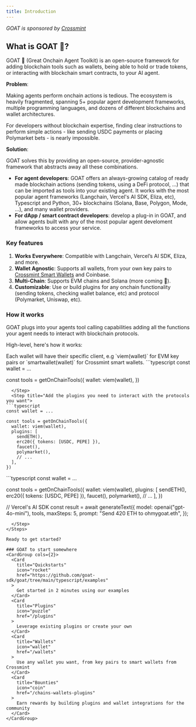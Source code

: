 ```yaml
---
title: Introduction
---
```


_GOAT is sponsored by [Crossmint](https://www.crossmint.com)_

## What is GOAT 🐐?
GOAT 🐐 (Great Onchain Agent Toolkit) is an open-source framework for adding blockchain tools such as wallets, being able to hold or trade tokens, or interacting with blockchain smart contracts, to your AI agent.

**Problem**: 

Making agents perform onchain actions is tedious. The ecosystem is heavily fragmented, spanning 5+ popular agent development frameworks, multiple programming languages, and dozens of different blockchains and wallet architectures. 

For developers without blockchain expertise, finding clear instructions to perform simple actions - like sending USDC payments or placing Polymarket bets - is nearly impossible.

**Solution**: 

GOAT solves this by providing an open-source, provider-agnostic framework that abstracts away all these combinations.

- **For agent developers**: GOAT offers an always-growing catalog of ready made blockchain actions (sending tokens, using a DeFi protocol, ...) that can be imported as tools into your existing agent. It works with the most popular agent frameworks (Langchain, Vercel's AI SDK, Eliza, etc), Typescript and Python, 30+ blockchains (Solana, Base, Polygon, Mode, ...), and many wallet providers.
- **For dApp / smart contract developers**: develop a plug-in in GOAT, and allow agents built with any of the most popular agent develoment frameworks to access your service.

### Key features
1. **Works Everywhere**: Compatible with Langchain, Vercel’s AI SDK, Eliza, and more.
2. **Wallet Agnostic**: Supports all wallets, from your own key pairs to [Crossmint Smart Wallets](https://docs.crossmint.com/wallets/smart-wallets/overview) and Coinbase.
3. **Multi-Chain**: Supports EVM chains and Solana (more coming 👀).
4. **Customizable**: Use or build plugins for any onchain functionality (sending tokens, checking wallet balance, etc) and protocol (Polymarket, Uniswap, etc).

### How it works
GOAT plugs into your agents tool calling capabilities adding all the functions your agent needs to interact with blockchain protocols. 

High-level, here's how it works:

<Steps>
  <Step title="Configure the wallet you want to use">
  Each wallet will have their specific client, e.g `viem(wallet)` for EVM key pairs or `smartwallet(wallet)` for Crossmint smart wallets.
```typescript
const wallet = ...

const tools = getOnChainTools({
  wallet: viem(wallet),
})
```
  </Step>
  <Step title="Add the plugins you need to interact with the protocols you want">
```typescript
const wallet = ...

const tools = getOnChainTools({
  wallet: viem(wallet),
  plugins: [
    sendETH(),
    erc20({ tokens: [USDC, PEPE] }),
    faucet(),
    polymarket(),
    // ...
  ],
})
```
  </Step>
  <Step title="Connect it to the agent framework you want">
```typescript
const wallet = ...

const tools = getOnChainTools({
  wallet: viem(wallet),
  plugins: [ 
    sendETH(),
    erc20({ tokens: [USDC, PEPE] }), 
    faucet(), 
    polymarket(), 
    // ...
  ],
})

// Vercel's AI SDK
const result = await generateText({
    model: openai("gpt-4o-mini"),
    tools,
    maxSteps: 5,
    prompt: "Send 420 ETH to ohmygoat.eth",
});
```
  </Step>
</Steps>

Ready to get started?

### GOAT to start somewhere
<CardGroup cols={2}>
  <Card
    title="Quickstarts"
    icon="rocket"
    href="https://github.com/goat-sdk/goat/tree/main/typescript/examples"
  >
    Get started in 2 minutes using our examples
  </Card>
  <Card
    title="Plugins"
    icon="puzzle"
    href="/plugins"
  >
    Leverage existing plugins or create your own
  </Card>
  <Card
    title="Wallets"
    icon="wallet"
    href="/wallets"
  >
    Use any wallet you want, from key pairs to smart wallets from Crossmint
  </Card>
  <Card
    title="Bounties"
    icon="coin"
    href="/chains-wallets-plugins"
  >
    Earn rewards by building plugins and wallet integrations for the community
  </Card>
</CardGroup>
